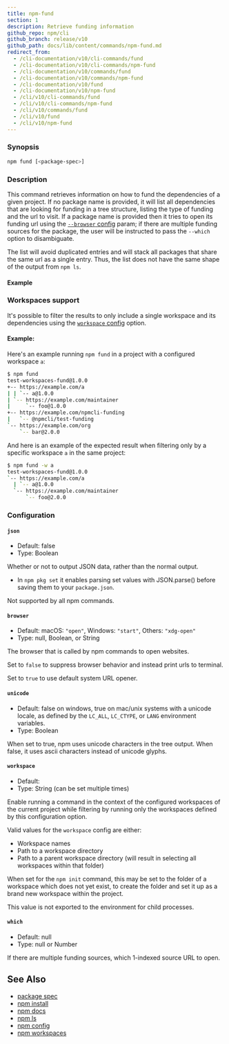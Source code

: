 ```yaml
---
title: npm-fund
section: 1
description: Retrieve funding information
github_repo: npm/cli
github_branch: release/v10
github_path: docs/lib/content/commands/npm-fund.md
redirect_from:
  - /cli-documentation/v10/cli-commands/fund
  - /cli-documentation/v10/cli-commands/npm-fund
  - /cli-documentation/v10/commands/fund
  - /cli-documentation/v10/commands/npm-fund
  - /cli-documentation/v10/fund
  - /cli-documentation/v10/npm-fund
  - /cli/v10/cli-commands/fund
  - /cli/v10/cli-commands/npm-fund
  - /cli/v10/commands/fund
  - /cli/v10/fund
  - /cli/v10/npm-fund
---
```


### Synopsis

```bash
npm fund [<package-spec>]
```

### Description

This command retrieves information on how to fund the dependencies of a given project. If no package name is provided, it will list all dependencies that are looking for funding in a tree structure, listing the type of funding and the url to visit. If a package name is provided then it tries to open its funding url using the [`--browser` config](/cli/v10/using-npm/config#browser) param; if there are multiple funding sources for the package, the user will be instructed to pass the `--which` option to disambiguate.

The list will avoid duplicated entries and will stack all packages that share the same url as a single entry. Thus, the list does not have the same shape of the output from `npm ls`.

#### Example

### Workspaces support

It's possible to filter the results to only include a single workspace and its dependencies using the [`workspace` config](/cli/v10/using-npm/config#workspace) option.

#### Example:

Here's an example running `npm fund` in a project with a configured workspace `a`:

```bash
$ npm fund
test-workspaces-fund@1.0.0
+-- https://example.com/a
| | `-- a@1.0.0
| `-- https://example.com/maintainer
|     `-- foo@1.0.0
+-- https://example.com/npmcli-funding
|   `-- @npmcli/test-funding
`-- https://example.com/org
    `-- bar@2.0.0
```

And here is an example of the expected result when filtering only by a specific workspace `a` in the same project:

```bash
$ npm fund -w a
test-workspaces-fund@1.0.0
`-- https://example.com/a
  | `-- a@1.0.0
  `-- https://example.com/maintainer
      `-- foo@2.0.0
```

### Configuration

#### `json`

- Default: false
- Type: Boolean

Whether or not to output JSON data, rather than the normal output.

- In `npm pkg set` it enables parsing set values with JSON.parse() before saving them to your `package.json`.

Not supported by all npm commands.

#### `browser`

- Default: macOS: `"open"`, Windows: `"start"`, Others: `"xdg-open"`
- Type: null, Boolean, or String

The browser that is called by npm commands to open websites.

Set to `false` to suppress browser behavior and instead print urls to terminal.

Set to `true` to use default system URL opener.

#### `unicode`

- Default: false on windows, true on mac/unix systems with a unicode locale, as defined by the `LC_ALL`, `LC_CTYPE`, or `LANG` environment variables.
- Type: Boolean

When set to true, npm uses unicode characters in the tree output. When false, it uses ascii characters instead of unicode glyphs.

#### `workspace`

- Default:
- Type: String (can be set multiple times)

Enable running a command in the context of the configured workspaces of the current project while filtering by running only the workspaces defined by this configuration option.

Valid values for the `workspace` config are either:

- Workspace names
- Path to a workspace directory
- Path to a parent workspace directory (will result in selecting all workspaces within that folder)

When set for the `npm init` command, this may be set to the folder of a workspace which does not yet exist, to create the folder and set it up as a brand new workspace within the project.

This value is not exported to the environment for child processes.

#### `which`

- Default: null
- Type: null or Number

If there are multiple funding sources, which 1-indexed source URL to open.

## See Also

- [package spec](/cli/v10/using-npm/package-spec)
- [npm install](/cli/v10/commands/npm-install)
- [npm docs](/cli/v10/commands/npm-docs)
- [npm ls](/cli/v10/commands/npm-ls)
- [npm config](/cli/v10/commands/npm-config)
- [npm workspaces](/cli/v10/using-npm/workspaces)
